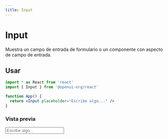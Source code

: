 ```yaml
---
title: Input
---
```



# Input

Muestra un campo de entrada de formulario o un componente con aspecto de campo de entrada.

## Usar

```jsx
import * as React from 'react'
import { Input } from '@openui-org/react'

function App() {
  return <Input placeholder="Escribe algo..." />
}
```

### Vista previa

<Preview>
  <Input placeholder="Escribe algo..." />
</Preview>
